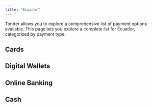 ```yaml
---
title: "Ecuador"
---
```


Tonder allows you to explore a comprehensive list of payment options available. This page lets you explore a complete list for Ecuador, categorized by payment type. 

## Cards


## Digital Wallets



## Online Banking



## Cash
